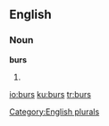 
==English==

===Noun===
'''burs'''

# {{plural of|[[bur]]}}

[[Category:English plurals]]

[[io:burs]]
[[ku:burs]]
[[tr:burs]]